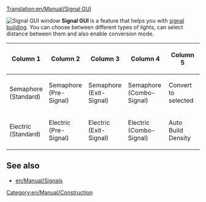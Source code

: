[[Translation:en/Manual/Signal GUI]]
{{en/Outdated}}

[[File:fr/Manual/Signal gui.png|frame|right|Signal GUI window]]
'''Signal GUI''' is a feature that helps you with [[en/Manual/Building signals|signal building]]. You can choose between different types of lights, can select distance between them and also enable conversion mode.

{|
!Column 1!!Column 2!!Column 3!!Column 4!!Column 5
|-
|Semaphore <br>(Standard)
|Semaphore <br>(Pre-Signal)
|Semaphore <br>(Exit-Signal)
|Semaphore <br>(Combo-Signal)
|Convert to selected
|-
|Electric <br>(Standard)||Electric <br>(Pre-Signal)||Electric <br>(Exit-Signal)||Electric <br>(Combo-Signal)||Auto Build Density
|}



==See also==
*[[en/Manual/Signals]]

[[Category:en/Manual/Construction]]